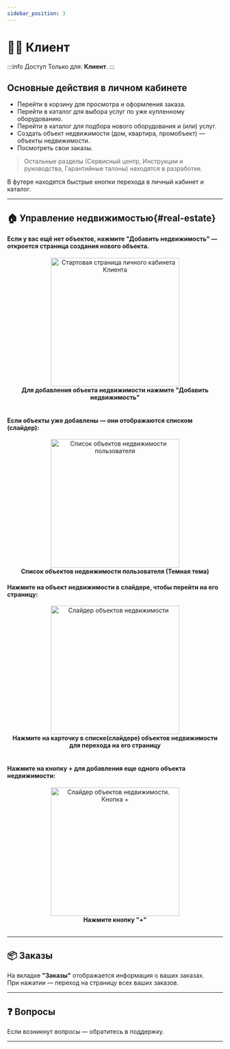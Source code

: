 ```yaml
---
sidebar_position: 3
---
```



# 🙍‍♂️ Клиент

:::info Доступ
Только для: **Клиент**.
:::

## Основные действия в личном кабинете

- Перейти в <Link to="/catalog">корзину</Link> для просмотра и оформления заказа.
- Перейти в <Link to="/catalog">каталог</Link> для выбора услуг по уже купленному оборудованию.
- Перейти в <Link to="/catalog">каталог</Link> для подбора нового оборудования и (или) услуг.
- Создать объект недвижимости (дом, квартира, промобъект) — <Link to="/real-estate/create-real-estate">объекты недвижимости</Link>.
- Посмотреть свои <Link to="/orders">заказы</Link>.

> Остальные разделы (Сервисный центр, Инструкции и руководства, Гарантийные талоны) находятся в разработке.

В футере находятся быстрые кнопки перехода в личный кабинет и <Link to="/catalog">каталог</Link>.

---

## 🏠 Управление недвижимостью{#real-estate}

#### Если у вас ещё нет объектов, нажмите **"Добавить недвижимость"** — откроется страница <Link to="/real-estate/create-real-estate">создания нового объекта.</Link>

<Link to="/real-estate/create-real-estate">
<div align="center">
  <img src="/img/account/client/client_start.png" alt="Стартовая страница личного кабинета Клиента" width="300" />
  <figcaption><b>Для добавления объекта недвижимости нажмите "Добавить недвижимость"</b></figcaption>
</div>
</Link>

<br />

#### Если объекты уже добавлены — они отображаются списком (слайдер):

<div align="center">
  <img src="/img/account/client_real_eastate_list.png" alt="Список объектов недвижимости пользователя" width="300" />
  <figcaption><b>Список объектов недвижимости пользователя <Link to="/account/settings#theme">(Темная тема)</Link></b></figcaption>
</div>

#### Нажмите на объект недвижимости в слайдере, чтобы перейти на его страницу:

<Link to="/real-estate/real-estate-page">
<div align="center">
  <img src="/img/account/client/client_click_real_estate.png" alt="Слайдер объектов недвижимости" width="300" />
  <figcaption><b>Нажмите на карточку в списке(слайдере) объектов недвижимости для перехода на его страницу</b></figcaption>
</div>
</Link>

<br />

#### Нажмите на кнопку + для добавления еще одного объекта недвижимости:

<Link to="/real-estate/create-real-estate">
<div align="center">
  <img src="/img/account/client/client_add_more_real_estate.png" alt="Слайдер объектов недвижимости. Кнопка +" width="300" />
  <figcaption><b>Нажмите кнопку "+"</b></figcaption>
</div>
</Link>

<br />


---

## 📦 Заказы

На вкладке **"Заказы"** отображается информация о ваших заказах.  
При нажатии — переход на страницу всех ваших <Link to="/orders">заказов</Link>.

---

## ❓ Вопросы

 Если возникнут вопросы — обратитесь в поддержку.

 ---


